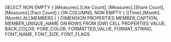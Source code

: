 SELECT NON EMPTY { [Measures].[Like Count], [Measures].[Share Count], [Measures].[Fact Count] } ON COLUMNS, NON EMPTY { ([Time].[Month].[Month].ALLMEMBERS ) } DIMENSION PROPERTIES MEMBER_CAPTION, MEMBER_UNIQUE_NAME ON ROWS FROM [DW] CELL PROPERTIES VALUE, BACK_COLOR, FORE_COLOR, FORMATTED_VALUE, FORMAT_STRING, FONT_NAME, FONT_SIZE, FONT_FLAGS